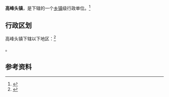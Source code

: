 {{中国乡级行政区|37/13/22/108/000}}

'''高峰头镇'''，是{{PRC admin/fullname|37/13/22/108/000|3}}下辖的一个[[乡镇|乡镇]]级行政单位。<ref>{{PRC admin/ref sgc|{{PRC admin/parent|37/13/22/108/000}}}}</ref>

== 行政区划 ==

高峰头镇下辖以下地区：<ref>{{PRC admin/ref sgc|37/13/22/108/000}}</ref>

{{PRC admin/children|37/13/22/108/000}}。

== 参考资料 ==

{{reflist}}

{{行政区划小作品}}
{{PRC admin/navcat|37/13/22/108/000}}